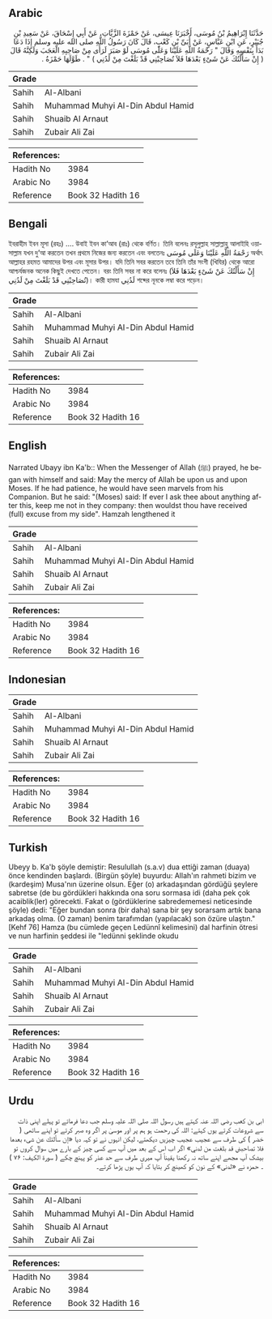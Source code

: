 ## Arabic


<div dir="rtl" lang="ar" style={{fontSize:'larger',backgroundColor:'#f8f9fa',padding:20}}>
حَدَّثَنَا إِبْرَاهِيمُ بْنُ مُوسَى، أَخْبَرَنَا عِيسَى، عَنْ حَمْزَةَ الزَّيَّاتِ، عَنْ أَبِي إِسْحَاقَ، عَنْ سَعِيدِ بْنِ جُبَيْرٍ، عَنِ ابْنِ عَبَّاسٍ، عَنْ أُبَىِّ بْنِ كَعْبٍ، قَالَ كَانَ رَسُولُ اللَّهِ صلى الله عليه وسلم إِذَا دَعَا بَدَأَ بِنَفْسِهِ وَقَالَ ‏"‏ رَحْمَةُ اللَّهِ عَلَيْنَا وَعَلَى مُوسَى لَوْ صَبَرَ لَرَأَى مِنْ صَاحِبِهِ الْعَجَبَ وَلَكِنَّهُ قَالَ ‏(‏ إِنْ سَأَلْتُكَ عَنْ شَىْءٍ بَعْدَهَا فَلاَ تُصَاحِبْنِي قَدْ بَلَغْتَ مِنْ لَدُنِي ‏)‏ ‏"‏ ‏.‏ طَوَّلَهَا حَمْزَةُ ‏.‏
</div>
<div style={{backgroundColor:'#f8f9fa',padding:20, marginBottom: 10}}><table> <thead> <tr> <th>Grade</th> <th></th> </tr> </thead> <tbody> <tr><td>Sahih</td><td>Al-Albani</td></tr><tr><td>Sahih</td><td>Muhammad Muhyi Al-Din Abdul Hamid</td></tr><tr><td>Sahih</td><td>Shuaib Al Arnaut</td></tr><tr><td>Sahih</td><td>Zubair Ali Zai</td></tr></tbody></table><table> <thead> <tr> <th>References:</th> <th></th> </tr> </thead> <tbody><tr><td>Hadith No</td><td>3984</td></tr><tr><td>Arabic No</td><td>3984</td></tr><tr><td>Reference</td><td>Book 32 Hadith 16</td></tr></tbody></table></div>

## Bengali


<div dir="ltr" lang="bn" style={{fontSize:'larger',backgroundColor:'#f8f9fa',padding:20}}>
ইবরাহীম ইবন মূসা (রহঃ) .... উবাই ইবন কা’আব (রাঃ) থেকে বর্ণিত। তিনি বলেনঃ রসূলুল্লাহ সাল্লাল্লাহু আলাইহি ওয়াসাল্লাম যখন দু’আ করতেন তখন প্রথমে নিজের জন্য করতেন এবং বলতেনঃ رَحْمَةُ اللَّهِ عَلَيْنَا وَعَلَى مُوسَى অর্থাৎ আল্লাহর রহমত আমাদের উপর এবং মূসার উপর। যদি তিনি সবর করতেন তবে তিনি তাঁর সংগী (খিযির) থেকে আরো আশ্চর্যজনক অনেক কিছুই দেখতে পেতেন। বরং তিনি সবর না করে বলেনঃ (إِنْ سَأَلْتُكَ عَنْ شَىْءٍ بَعْدَهَا فَلاَ تُصَاحِبْنِي قَدْ بَلَغْتَ مِنْ لَدُنِي)। কারী হামযা لَدُنِي শব্দের নূনকে লম্বা করে পড়েন।
</div>
<div style={{backgroundColor:'#f8f9fa',padding:20, marginBottom: 10}}><table> <thead> <tr> <th>Grade</th> <th></th> </tr> </thead> <tbody> <tr><td>Sahih</td><td>Al-Albani</td></tr><tr><td>Sahih</td><td>Muhammad Muhyi Al-Din Abdul Hamid</td></tr><tr><td>Sahih</td><td>Shuaib Al Arnaut</td></tr><tr><td>Sahih</td><td>Zubair Ali Zai</td></tr></tbody></table><table> <thead> <tr> <th>References:</th> <th></th> </tr> </thead> <tbody><tr><td>Hadith No</td><td>3984</td></tr><tr><td>Arabic No</td><td>3984</td></tr><tr><td>Reference</td><td>Book 32 Hadith 16</td></tr></tbody></table></div>

## English


<div dir="ltr" lang="en" style={{fontSize:'larger',backgroundColor:'#f8f9fa',padding:20}}>
Narrated Ubayy ibn Ka'b:: When the Messenger of Allah (ﷺ) prayed, he began with himself and said: May the mercy of Allah be upon us and upon Moses. If he had patience, he would have seen marvels from his Companion. But he said: "(Moses) said: If ever I ask thee about anything after this, keep me not in they company: then wouldst thou have received (full) excuse from my side". Hamzah lengthened it
</div>
<div style={{backgroundColor:'#f8f9fa',padding:20, marginBottom: 10}}><table> <thead> <tr> <th>Grade</th> <th></th> </tr> </thead> <tbody> <tr><td>Sahih</td><td>Al-Albani</td></tr><tr><td>Sahih</td><td>Muhammad Muhyi Al-Din Abdul Hamid</td></tr><tr><td>Sahih</td><td>Shuaib Al Arnaut</td></tr><tr><td>Sahih</td><td>Zubair Ali Zai</td></tr></tbody></table><table> <thead> <tr> <th>References:</th> <th></th> </tr> </thead> <tbody><tr><td>Hadith No</td><td>3984</td></tr><tr><td>Arabic No</td><td>3984</td></tr><tr><td>Reference</td><td>Book 32 Hadith 16</td></tr></tbody></table></div>

## Indonesian


<div dir="ltr" lang="id" style={{fontSize:'larger',backgroundColor:'#f8f9fa',padding:20}}>

</div>
<div style={{backgroundColor:'#f8f9fa',padding:20, marginBottom: 10}}><table> <thead> <tr> <th>Grade</th> <th></th> </tr> </thead> <tbody> <tr><td>Sahih</td><td>Al-Albani</td></tr><tr><td>Sahih</td><td>Muhammad Muhyi Al-Din Abdul Hamid</td></tr><tr><td>Sahih</td><td>Shuaib Al Arnaut</td></tr><tr><td>Sahih</td><td>Zubair Ali Zai</td></tr></tbody></table><table> <thead> <tr> <th>References:</th> <th></th> </tr> </thead> <tbody><tr><td>Hadith No</td><td>3984</td></tr><tr><td>Arabic No</td><td>3984</td></tr><tr><td>Reference</td><td>Book 32 Hadith 16</td></tr></tbody></table></div>

## Turkish


<div dir="ltr" lang="tr" style={{fontSize:'larger',backgroundColor:'#f8f9fa',padding:20}}>
Ubeyy b. Ka'b şöyle demiştir: Resulullah (s.a.v) dua ettiği zaman (duaya) önce kendinden başlardı. (Birgün şöyle) buyurdu: Allah'ın rahmeti bizim ve (kardeşim) Musa'nın üzerine olsun. Eğer (o) arkadaşından gördüğü şeylere sabretse (de bu gördükleri hakkında ona soru sormasa idi (daha pek çok acaiblik(ler) görecekti. Fakat o (gördüklerine sabredememesi neticesinde şöyle) dedi: "Eğer bundan sonra (bir daha) sana bir şey sorarsam artık bana arkadaş olma. (O zaman) benim tarafımdan (yapılacak) son özüre ulaştın."[Kehf 76] Hamza (bu cümlede geçen Ledünnî kelimesini) dal harfinin ötresi ve nun harfinin şeddesi ile "ledünni şeklinde okudu
</div>
<div style={{backgroundColor:'#f8f9fa',padding:20, marginBottom: 10}}><table> <thead> <tr> <th>Grade</th> <th></th> </tr> </thead> <tbody> <tr><td>Sahih</td><td>Al-Albani</td></tr><tr><td>Sahih</td><td>Muhammad Muhyi Al-Din Abdul Hamid</td></tr><tr><td>Sahih</td><td>Shuaib Al Arnaut</td></tr><tr><td>Sahih</td><td>Zubair Ali Zai</td></tr></tbody></table><table> <thead> <tr> <th>References:</th> <th></th> </tr> </thead> <tbody><tr><td>Hadith No</td><td>3984</td></tr><tr><td>Arabic No</td><td>3984</td></tr><tr><td>Reference</td><td>Book 32 Hadith 16</td></tr></tbody></table></div>

## Urdu


<div dir="rtl" lang="ur" style={{fontSize:'larger',backgroundColor:'#f8f9fa',padding:20}}>
ابی بن کعب رضی اللہ عنہ کہتے ہیں رسول اللہ صلی اللہ علیہ وسلم جب دعا فرماتے تو پہلے اپنی ذات سے شروعات کرتے یوں کہتے: اللہ کی رحمت ہو ہم پر اور موسیٰ پر اگر وہ صبر کرتے تو اپنے ساتھی ( خضر ) کی طرف سے عجیب عجیب چیزیں دیکھتے، لیکن انہوں نے تو کہہ دیا «إن سألتك عن شىء بعدها فلا تصاحبني قد بلغت من لدني» اگر اب اس کے بعد میں آپ سے کسی چیز کے بارے میں سوال کروں تو بیشک آپ مجھے اپنے ساتھ نہ رکھنا یقیناً آپ میری طرف سے حد عذر کو پہنچ چکے ( سورۃ الکہف: ۷۶ ) ۔ حمزہ نے «لدنی» کے نون کو کھینچ کر بتایا کہ آپ یوں پڑھا کرتے۔
</div>
<div style={{backgroundColor:'#f8f9fa',padding:20, marginBottom: 10}}><table> <thead> <tr> <th>Grade</th> <th></th> </tr> </thead> <tbody> <tr><td>Sahih</td><td>Al-Albani</td></tr><tr><td>Sahih</td><td>Muhammad Muhyi Al-Din Abdul Hamid</td></tr><tr><td>Sahih</td><td>Shuaib Al Arnaut</td></tr><tr><td>Sahih</td><td>Zubair Ali Zai</td></tr></tbody></table><table> <thead> <tr> <th>References:</th> <th></th> </tr> </thead> <tbody><tr><td>Hadith No</td><td>3984</td></tr><tr><td>Arabic No</td><td>3984</td></tr><tr><td>Reference</td><td>Book 32 Hadith 16</td></tr></tbody></table></div>